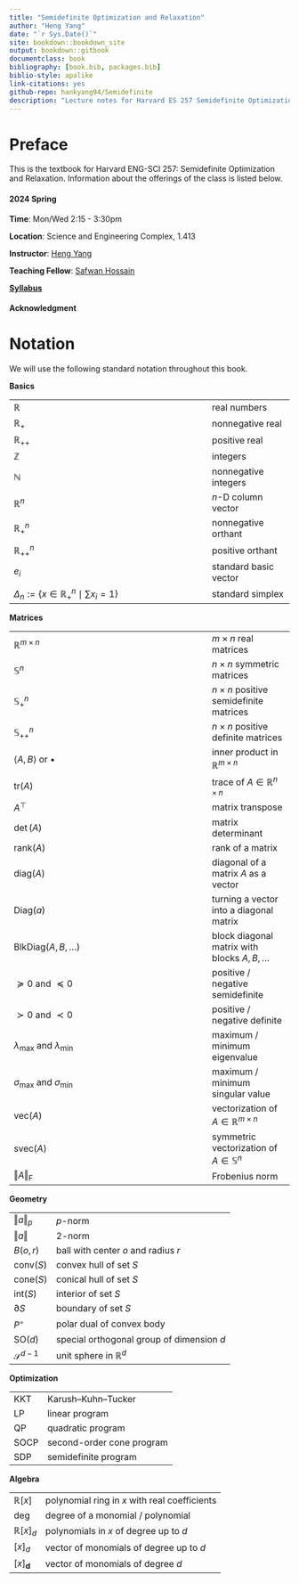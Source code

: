 ```yaml
--- 
title: "Semidefinite Optimization and Relaxation"
author: "Heng Yang"
date: "`r Sys.Date()`"
site: bookdown::bookdown_site
output: bookdown::gitbook
documentclass: book
bibliography: [book.bib, packages.bib]
biblio-style: apalike
link-citations: yes
github-repo: hankyang94/Semidefinite
description: "Lecture notes for Harvard ES 257 Semidefinite Optimization and Relaxation."
---
```


\newcommand{\Real}[1]{\mathbb{R}^{#1}}
\newcommand{\sym}[1]{\mathbb{S}^{#1}}
\newcommand{\psd}[1]{\sym{#1}_{+}}
\newcommand{\pd}[1]{\sym{#1}_{++}}
\newcommand{\inprod}[2]{\langle #1, #2 \rangle}
\newcommand{\linprod}[2]{\left\langle #1, #2 \right\rangle}
\newcommand{\trace}{\mathrm{tr}}
\newcommand{\tran}{^\top}
<!-- \newcommand{\det}{\mathrm{det}} -->
\newcommand{\rank}{\mathrm{rank}}
\newcommand{\diag}{\mathrm{diag}}
\newcommand{\Diag}{\mathrm{Diag}}
\newcommand{\BlkDiag}{\mathrm{BlkDiag}}
\newcommand{\vectorize}{\mathrm{vec}}
\newcommand{\svec}{\mathrm{svec}}
\newcommand{\mat}{\mathrm{mat}}
\newcommand{\smat}{\mathrm{smat}}
\newcommand{\norm}[1]{\Vert #1 \Vert}
\newcommand{\lnorm}[1]{\left\Vert #1 \right\Vert}
\newcommand{\pnorm}[2]{\Vert #1 \Vert_{#2}}
\newcommand{\Fnorm}[1]{\Vert #1 \Vert_\mathrm{F}}
\newcommand{\conv}{\mathrm{conv}}
\newcommand{\cone}{\mathrm{cone}}
\newcommand{\int}{\mathrm{int}}
\newcommand{\poly}[1]{\mathbb{R}[#1]}
\newcommand{\SOd}{\mathrm{SO}(d)}
\newcommand{\SOthree}{\mathrm{SO}(3)}
\newcommand{\usphere}{\mathcal{S}}
\newcommand{\bold}[1]{\boldsymbol{#1}}
\newcommand{\deg}{\mathrm{deg}}


# Preface {-}

This is the textbook for Harvard ENG-SCI 257: Semidefinite Optimization and Relaxation. Information about the offerings of the class is listed below.

#### 2024 Spring {-}

**Time**: Mon/Wed 2:15 - 3:30pm

**Location**: Science and Engineering Complex, 1.413

**Instructor**: [Heng Yang](https://hankyang.seas.harvard.edu/)

**Teaching Fellow**: [Safwan Hossain](https://safwanhossain.github.io/)

[**Syllabus**](https://docs.google.com/document/d/1H6Wqht_PVw_n8Jl0kXN3HjZfHkeZJYqYWT4ayxvqRlU/edit?usp=sharing)


#### Acknowledgment {-}


# Notation {-}

We will use the following standard notation throughout this book.

**Basics**

|                   |          | 
| :---------------- | :------  |
| $\Real{}$        |   real numbers   |
| $\Real{}_{+}$ | nonnegative real |
| $\Real{}_{++}$| positive real |
| $\mathbb{Z}$        |   integers   |
| $\mathbb{N}$    |  nonnegative integers   |
| $\Real{n}$ |  $n$-D column vector |
| $\Real{n}_{+}$| nonnegative orthant |
| $\Real{n}_{++}$| positive orthant |
| $e_i$ | standard basic vector |
| $\Delta_n := \{x \in \mathbb{R}^n_{+} \mid \sum x_i = 1 \}$ | standard simplex | 

**Matrices**

|                   |          | 
| :---------------- | :------  |
| $\mathbb{R}^{m \times n}$ | $m \times n$ real matrices |
| $\sym{n}$  | $n\times n$ symmetric matrices  |
| $\psd{n}$ | $n\times n$ positive semidefinite matrices |
| $\pd{n}$ | $n\times n$ positive definite matrices |
| $\inprod{A}{B}$ or $\bullet$  | inner product in $\Real{m \times n}$ |
| $\trace(A)$| trace of $A \in \Real{n \times n}$ |
| $A\tran$ | matrix transpose |
| $\det(A)$ | matrix determinant |
| $\rank(A)$ | rank of a matrix |
| $\diag(A)$ | diagonal of a matrix $A$ as a vector |
| $\Diag(a)$ | turning a vector into a diagonal matrix |
| $\BlkDiag(A,B,\dots)$ | block diagonal matrix with blocks $A,B,\dots$ |
| $\succeq 0$ and $\preceq 0$ | positive / negative semidefinite |
| $\succ 0$ and $\prec 0$ | positive / negative definite |
| $\lambda_\max$ and $\lambda_\min$ | maximum / minimum eigenvalue |
| $\sigma_\max$ and $\sigma_\min$ | maximum / minimum singular value |
| $\vectorize(A)$ | vectorization of $A \in \Real{m \times n}$
| $\svec(A)$| symmetric vectorization of $A \in \sym{n}$
| $\Fnorm{A}$ | Frobenius norm |

**Geometry**

|                   |          | 
| :---------------- | :------  |
| $\pnorm{a}{p}$ | $p$-norm |
| $\norm{a}$ | $2$-norm |
| $B(o,r)$ | ball with center $o$ and radius $r$ |
| $\conv(S)$ | convex hull of set $S$ |
| $\cone(S)$ | conical hull of set $S$ |
| $\int(S)$ | interior of set $S$ | 
| $\partial S$ | boundary of set $S$ |
| $P^\circ$ | polar dual of convex body | 
| $\SOd$ | special orthogonal group of dimension $d$ |
| $\usphere^{d-1}$ | unit sphere in $\Real{d}$ |

**Optimization**

|                   |          | 
| :---------------- | :------  |
| KKT | Karush–Kuhn–Tucker |
| LP | linear program |
| QP | quadratic program |
| SOCP | second-order cone program |
| SDP | semidefinite program |

**Algebra**

|                   |          | 
| :---------------- | :------  |
| $\poly{x}$ | polynomial ring in $x$ with real coefficients | 
| $\deg$ | degree of a monomial / polynomial |
| $\poly{x}_d$ | polynomials in $x$ of degree up to $d$ |
| $[x]_d$ | vector of monomials of degree up to $d$ |
| $[x]_{\bold{d}}$ | vector of monomials of degree $d$ |






